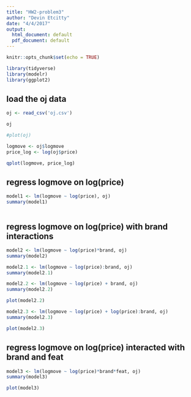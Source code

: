 ```yaml
---
title: "HW2-problem3"
author: "Devin Etcitty"
date: "4/4/2017"
output:
  html_document: default
  pdf_document: default
---
```


```r
knitr::opts_chunk$set(echo = TRUE)
```

```r
library(tidyverse)
library(modelr)
library(ggplot2)

```


## load the oj data
```r
oj <- read_csv('oj.csv')
```


```r
oj
```

```r
#plot(oj)
```


```r
logmove <- oj$logmove
price_log <- log(oj$price)

qplot(logmove, price_log)
```



## regress logmove on log(price)

```r
model1 <- lm(logmove ~ log(price), oj)
summary(model1)
```


```r

```


## regress logmove on log(price) with brand interactions

```r
model2 <- lm(logmove ~ log(price)*brand, oj)
summary(model2)
```


```r
model2.1 <- lm(logmove ~ log(price):brand, oj)
summary(model2.1)
```

```r
model2.2 <- lm(logmove ~ log(price) + brand, oj)
summary(model2.2)
```

```r
plot(model2.2)
```


```r
model2.3 <- lm(logmove ~ log(price) + log(price):brand, oj)
summary(model2.3)
```


```r
plot(model2.3)
```


## regress logmove on log(price) interacted with brand and feat

```r
model3 <- lm(logmove ~ log(price)*brand*feat, oj)
summary(model3)
```
```r
plot(model3)
```

